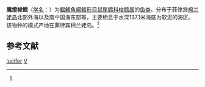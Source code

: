 {{Speciesbox
| genus = Ventrifossa
| species = lucifer
| status = NE
| status_system = IUCN3.1
| authority = (Smith et Radcliffe, 1913)<ref name='id6790'>{{cite web| url =http://www.bioinfo.cn/db05/BjdwSpecies.php?action=view&id=6790| title =魔燈梭鳕| work =《中国动物物种编目数据库》| publisher =中国科学院微生物研究所| author =中国科学院动物研究所| accessdate =2009-04-11| deadurl =yes| archiveurl =https://web.archive.org/web/20151225225851/http://www.bioinfo.cn/db05/BjdwSpecies.php?action=view&id=6790| archivedate =2015-12-25}}</ref>
| synonyms = *''Macrourus lucifer '',Smith & Radcliffe, 1912 
*''Ventrifossa lucifer '',Smith & Radcliffe, 1912 
}}

'''魔燈梭鳕'''（[[学名|学名]]：{{lang|la|''Ventrifossa lucifer''}}）为[[輻鰭魚綱|輻鰭魚綱]][[鱈形目|鱈形目]][[鼠尾鳕科|鼠尾鳕科]][[梭鳕属|梭鳕属]]的[[鱼类|鱼类]]。分布于菲律宾[[棉兰姥岛|棉兰姥岛]]北部外海以及南中国海东部等，主要栖息于水深137.1米海底为软泥的海区。该物种的模式产地在菲律宾棉兰姥岛。<ref name='id6790'/>

== 参考文献 ==
{{reflist}}

{{taxonbar}}

[[Category:梭鳕属|lucifer]]
[[Category:1913年描述的魚類|V]]
{{鳕形目小作品}}